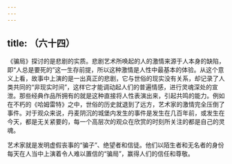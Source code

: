 ```yaml
---
---
---
```

title: （六十四）
---




《骗局》探讨的是悲剧的实质。悲剧艺术所唤起的人的激情来源于人本身的缺陷，即“人总是要死的”这一生存前提，所以这种激情是人性中最基本的体验。从这个意义上看，故事中上演的是一出真正的悲剧，它与世俗的现实没有关系，却记录了人类共同的“非现实时间”，这样它才能调动起人们的普遍情感，进行灵魂深处的宣泄。那些经典作品所拥有的就是这种直接将人性表演出来，引起共鸣的能力。例如在不朽的《哈姆雷特》之中，世俗的历史就退到了远方，艺术家的激情完全压倒了事件。对于观众来说，丹麦阴沉的城堡内发生的事件是发生在几百年前，或发生在今天，都是无关紧要的，每一个高层次的观众在欣赏的时刻所关注的都是自己的灵魂。

艺术家就是发明虚假丧事的“骗子”、绝望者和信徒。他们以陌生者和无名者的身份每天在人当中上演着令人难以置信的“骗局”，赢得人们的信任和尊敬。